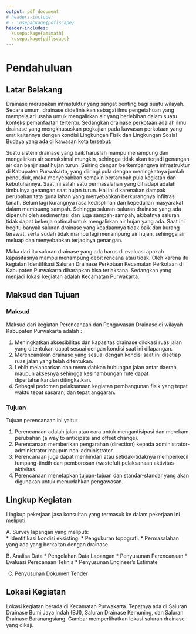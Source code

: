 ```yaml
---
output: pdf_document
# headers-include:
# - \usepackage{pdflscape}
header-includes:
  \usepackage{amsmath}
  \usepackage{pdflscape}
---
```




# Pendahuluan\label{label1}

<!-- Contoh untuk referensi ke daftar pustaka:
This is an example introduction. Let's cite someone here [@Author2016]. And in text as well: @Author2013 says that we can cite people in text. Or we can write the name, and than use the citation thingy to print the year: Blabla states something about something [-@Blabla2010]. Or how about multiple citations [@Author2016; @Author2013]. Or we citation with a little of text around it [for example see @Blabla2010, pp. 92-93]. -->


## Latar Belakang

Drainase merupakan infrastuktur yang sangat penting bagi suatu wilayah. Secara umum, drainase didefinisikan sebagai ilmu pengetahuan yang mempelajari usaha untuk mengalirkan air yang berlebihan dalam suatu konteks pemanfaatan tertentu. Sedangkan drainase perkotaan adalah ilmu drainase yang mengkhususkan pegkajian pada kawasan perkotaan yang erat kaitannya dengan kondisi Lingkungan Fisik dan Lingkungan Sosial Budaya yang ada di kawasan kota tersebut.

Suatu sistem drainase yang baik haruslah mampu menampung dan mengalirkan air semaksimal mungkin, sehingga tidak akan terjadi genangan air dan banjir saat hujan turun. Seiring dengan berkembangnya infrastruktur di Kabupaten Purwakarta, yang diiringi pula dengan meningkatnya jumlah penduduk, maka menyebabkan semakin bertambah pula kegiatan dan kebutuhannya. 
Saat ini salah satu permasalahan yang dihadapi adalah timbulnya genangan saat hujan turun. Hal ini dikarenakan dampak perubahan tata guna lahan yang menyebabkan berkurangnya infiltrasi tanah. Belum lagi kurangnya rasa kedisplinan dan kepedulian masyarakat dalam membuang sampah. Sehingga saluran-saluran drainase yang ada dipenuhi oleh sedimentasi dan juga sampah-sampah, akibatnya saluran tidak dapat bekerja optimal untuk mengalirkan air hujan yang ada. Saat ini begitu banyak saluran drainase yang keadaannya tidak baik dan kurang terawat, serta sudah tidak mampu lagi menampung air hujan, sehingga air meluap dan menyebabkan terjadinya genangan.

Maka dari itu saluran drainase yang ada harus di evaluasi apakah kapasitasnya mampu menampung debit rencana atau tidak. Oleh karena itu kegiatan Identifikasi Saluran Drainase Perkotaan Kecamatan Perkotaan di Kabupaten Purwakarta diharapkan bisa terlaksana. Sedangkan yang menjadi lokasi kegiatan adalah Kecamatan Purwakarta.

## Maksud dan Tujuan

### Maksud

Maksud dari kegiatan Perencanaan dan Pengawasan Drainase di wilayah Kabupaten Purwakarta adalah :

1. Meningkatkan aksesibilitas dan kapasitas drainase dilokasi ruas jalan yang ditentukan dapat sesuai dengan kondisi saat ini dilapangan. 
2. Merencanakan drainase yang sesuai dengan kondisi saat ini disetiap ruas jalan yang telah ditentukan.
3. Lebih melancarkan dan memudahkan hubungan jalan antar daerah maupun aksesnya sehingga kesinambungan rute dapat dipertahankandan ditingkatkan.
4. Sebagai pedoman pelaksanaan kegiatan pembangunan fisik yang tepat waktu tepat sasaran, dan tepat anggaran.

### Tujuan
Tujuan perencanaan ini yaitu:

1. Perencanaan adalah jalan atau cara untuk mengantisipasi dan merekam perubahan (a way to anticipate and offset change).
2. Perencanaan memberikan pengarahan (direction) kepada administrator-administrator maupun non-administrator.
3. Perencanaan juga dapat menhindari atau setidak-tidaknya memperkecil tumpang-tindih dan pemborosan (wasteful) pelaksanaan aktivitas-aktivitas.
4. Perencanaan menetapkan tujuan-tujuan dan standar-standar yang akan digunakan untuk memudahkan pengawasan.


## Lingkup Kegiatan
Lingkup pekerjaan jasa konsultan yang termasuk ke dalam pekerjaan ini meliputi:

A. Survey lapangan yang meliputi:  
* Identifikasi kondisi eksisting.
* Pengukuran topografi.
* Permasalahan yang ada yang berkaitan dengan drainase.

B. Analisa Data
* Pengolahan Data Lapangan
* Penyusunan Perencanaan
* Evaluasi Perecanaan Teknis
* Penyusunan Engineer’s Estimate
  
C.	Penyusunan Dokumen Tender

## Lokasi Kegiatan

Lokasi kegiatan berada di Kecamatan Purwakarta. Tepatnya ada di Saluran Drainase Bumi Jaya Indah (BJI), Saluran Drainase Kemuning, dan Saluran Drainase Baranangsiang. Gambar \ref{fig:lokasi_pekerjaan} memperlihatkan lokasi saluran drainase yang dikaji.

\begin{landscape}

\begin{figure}
  \begin{center}
  \includegraphics[width=23.5cm,height=20cm]{gambar/lokasi_pekerjaan_all.png}
  \caption{Lokasi Pekerjaan Drainase}
  \label{fig:lokasi_pekerjaan}
  \end{center}
\end{figure}

\end{landscape}




<!-- Some text... And finally, a subsection that won't be numbered or shown in the table of contents: -->
<!-- \subsection*{Kind of invisible subsection} -->

<!-- This section  won't be displayed in the table of contents. It also won't be numbered. Now let's move on to the methods. -->